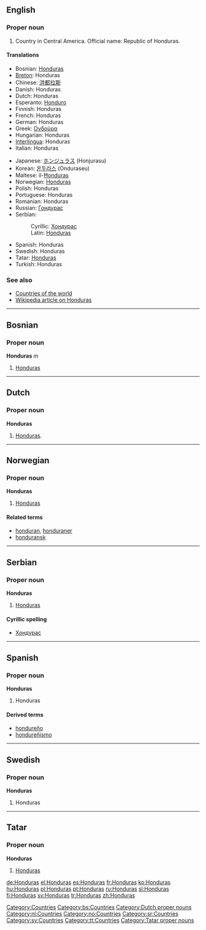 {{see|honduras}}
==English==

===Proper noun===
{{en-proper noun}}

# Country in Central America. Official name: Republic of Honduras.

====Translations====
{{top}}
*Bosnian: [[Honduras#Bosnian|Honduras]] {{m}}
*[[Breton]]: Honduras
*Chinese: [[洪都拉斯]]
*Danish: Honduras
*Dutch: Honduras
*Esperanto: [[Honduro]]
*Finnish: Honduras
*French: Honduras
*German: Honduras {{n}}
*Greek: [[Ονδούρα]]
*Hungarian: Honduras
*[[Interlingua]]: Honduras
*Italian: Honduras
{{mid}}
*Japanese: [[ホンジュラス]] (Honjurasu)
*Korean: [[온두라스]] (Onduraseu)
*Maltese: il-[[Ħonduras]]
*Norwegian: [[#Norwegian|Honduras]]
*Polish: Honduras
*Portuguese: Honduras
*Romanian: Honduras {{n}}
*Russian: [[Гондурас]]
*Serbian:
*:Cyrillic: [[Хондурас]] {{m}}
*:Latin: [[Honduras#Serbian|Honduras]] {{m}}
*Spanish: Honduras
*Swedish: Honduras
*Tatar: [[Honduras#Tatar|Honduras]]
*Turkish: Honduras
{{bottom}}

===See also===
*[[Countries of the world]]
*[[w:Honduras|Wikipedia article on Honduras]]

[[Category:Countries]]

----

==Bosnian==

===Proper noun===
'''Honduras''' ''m''

# [[Honduras]]

[[Category:bs:Countries]]

----

==Dutch==

===Proper noun===
'''Honduras''' {{n}}

# [[#English|Honduras]].

[[Category:Dutch proper nouns]]
[[Category:nl:Countries]]

----

==Norwegian==

===Proper noun===
'''Honduras'''

# [[#English|Honduras]]

====Related terms====
*[[honduran]], [[honduraner]]
*[[honduransk]]

[[Category:no:Countries]]

----

==Serbian==

===Proper noun===
'''Honduras''' {{m}}

# [[Honduras]]

====Cyrillic spelling====
*[[Хондурас]]

[[Category:sr:Countries]]

----

==Spanish==

===Proper noun===
'''Honduras'''

# Honduras

====Derived terms====
*[[hondureño]] {{pos_a}}
*[[hondureñismo]] {{m}}

----

==Swedish==

===Proper noun===
'''Honduras'''

# Honduras

[[Category:sv:Countries]]

----

==Tatar==

===Proper noun===
'''Honduras'''

# [[Honduras#English|Honduras]]

[[Category:tt:Countries]]
[[Category:Tatar proper nouns]]

[[de:Honduras]]
[[el:Honduras]]
[[es:Honduras]]
[[fr:Honduras]]
[[ko:Honduras]]
[[hu:Honduras]]
[[pl:Honduras]]
[[pt:Honduras]]
[[ru:Honduras]]
[[sl:Honduras]]
[[fi:Honduras]]
[[sv:Honduras]]
[[tr:Honduras]]
[[zh:Honduras]]